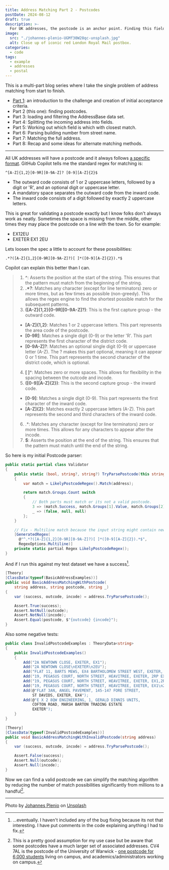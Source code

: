 ```yaml
---
title: Address Matching Part 2 - Postcodes
postDate: 2024-08-12
draft: true
description: >-
  For UK addresses, the postcode is an anchor point. Finding this field is key to matching addresses.
image:
  src: "./johannes-plenio-UGMf30W28qc-unsplash.jpg"
  alt: Close up of iconic red London Royal Mail postbox.
categories:
  - code
tags:
  - example
  - addresses
  - postal
---
```

This is a multi-part blog series where I take the single problem of address matching from start to finish.

- [Part 1](./address-matching-1-scope): an introduction to the challenge and creation of initial acceptance criteria.
- Part 2 (this one): finding postcodes.
- Part 3: loading and filtering the AddressBase data set.
- Part 4: Splitting the incoming address into fields.
- Part 5: Working out which field is which with closest match.
- Part 6: Parsing building number from street name.
- Part 7: Matching the full address.
- Part 8: Recap and some ideas for alternate matching methods.

---

All UK addresses will have a postcode and it always follows [a specific format](https://coderwall.com/p/rnucjg/regexp-how-to-validate-a-uk-postcode). GitHub Copilot tells me the standard regex for matching is:

```regex
^[A-Z]{1,2}[0-9R][0-9A-Z]? [0-9][A-Z]{2}$
```

- The outward code consists of 1 or 2 uppercase letters, followed by a digit or 'R', and an optional digit or uppercase letter.
- A mandatory space separates the outward code from the inward code.
- The inward code consists of a digit followed by exactly 2 uppercase letters.

This is great for validating a postcode exactly but I know folks don't always work as neatly. Sometimes the space is missing from the middle, other times they may place the postcode on a line with the town. So for example:

- EX12EU
- EXETER EX1 2EU

Lets loosen the spec a little to account for these possibilities:

```regex
.*?([A-Z]{1,2}[0-9R][0-9A-Z]?)[ ]*([0-9][A-Z]{2}).*$
```

Copilot can explain this better than I can.

> 1.	**^**: Asserts the position at the start of the string. This ensures that the pattern must match from the beginning of the string.
> 2.	**.*?**: Matches any character (except for line terminators) zero or more times, but as few times as possible (non-greedy). This allows the regex engine to find the shortest possible match for the subsequent patterns.
> 3.	**([A-Z]{1,2}[0-9R][0-9A-Z]?)**: This is the first capture group - the outward code.
>   -	**[A-Z]{1,2}**: Matches 1 or 2 uppercase letters. This part represents the area code of the postcode.
>   -	**[0-9R]**: Matches a single digit (0-9) or the letter 'R'. This part represents the first character of the district code.
>   -	**[0-9A-Z]?**: Matches an optional single digit (0-9) or uppercase letter (A-Z). The ? makes this part optional, meaning it can appear 0 or 1 time. This part represents the second character of the district code, which is optional.
> 4.	**[ ]***: Matches zero or more spaces. This allows for flexibility in the spacing between the outcode and incode.
> 5.	**([0-9][A-Z]{2})**: This is the second capture group - the inward code.
>   -	**[0-9]**: Matches a single digit (0-9). This part represents the first character of the inward code.
>   -	**[A-Z]{2}**: Matches exactly 2 uppercase letters (A-Z). This part represents the second and third characters of the inward code.
> 6.	.*: Matches any character (except for line terminators) zero or more times. This allows for any characters to appear after the incode.
> 7.	**$**: Asserts the position at the end of the string. This ensures that the pattern must match until the end of the string.

So here is my initial Postcode parser:

```csharp
public static partial class Validator
{
    public static (bool, string?, string?) TryParsePostcode(this string address)
    {
        var match = LikelyPostcodeRegex().Match(address);

        return match.Groups.Count switch
        {
            // Both parts must match or its not a valid postcode.
            3 => (match.Success, match.Groups[1].Value, match.Groups[2].Value),
            _ => (false, null, null)
        };
    }

    // Fix - Multiline match because the input string might contain newlines.
    [GeneratedRegex(
      @"^.*?([A-Z]{1,2}[0-9R][0-9A-Z]?)[ ]*([0-9][A-Z]{2}).*$",
      RegexOptions.Multiline)]
    private static partial Regex LikelyPostcodeRegex();
}
```

And if I run this against my test dataset we have a success[^1].

```csharp
[Theory]
[ClassData(typeof(BasicAddressExamples))]
public void BasicAddressMatchingWithPostcode(
    string address, string postcode, string _)
{
    var (success, outcode, incode) = address.TryParsePostcode();

    Assert.True(success);
    Assert.NotNull(outcode);
    Assert.NotNull(incode);
    Assert.Equal(postcode, $"{outcode} {incode}");
}
```

Also some negative tests:

```csharp
public class InvalidPostcodeExamples : TheoryData<string>
{
    public InvalidPostcodeExamples()
    {
        Add("2A NEWTOWN CLOSE, EXETER, EX1");
        Add("2A NEWTOWN CLOSE\nEXETER\n2EU");
        Add("FLAT 11, BARTS MEWS, EX4 BARTHOLOMEW STREET WEST, EXETER, 3AJ");
        Add("19, PEGASUS COURT, NORTH STREET, HEAVITREE, EXETER, 2RP EX1");
        Add("19, PEGASUS COURT, NORTH STREET, HEAVITREE, EXETER, EX1,2RP");
        Add("19, PEGASUS COURT, NORTH STREET, HEAVITREE, EXETER, EX1\n2RP");        
        Add(@"FLAT 3AN, ANGEL PAVEMENT, 145-147 FORE STREET,
            ST DAVIDS, EXETER, EX4");
        Add(@"E X 2 8QW ENGINEERING, 1, GERALD DINNIS UNITS,
            COFTON ROAD, MARSH BARTON TRADING ESTATE
            EXETER");
    }
}

[Theory]
[ClassData(typeof(InvalidPostcodeExamples))]
public void BasicAddressMatchingWithInvalidPostcode(string address)
{
    var (success, outcode, incode) = address.TryParsePostcode();

    Assert.False(success);
    Assert.Null(outcode);
    Assert.Null(incode);
}
```

Now we can find a valid postcode we can simplify the matching algorithm by reducing the number of match possibilities significantly from millions to a handful[^2].

---
Photo by [Johannes Plenio](https://unsplash.com/@jplenio) on [Unsplash](https://unsplash.com/photos/close-up-photo-of-red-wall-UGMf30W28qc)

[^1]: ...eventually. I haven't included any of the bug fixing because its not that interesting. I have put comments in the code explaining anything I had to fix.

[^2]: This is a pretty good assumption for my use case but be aware that some postcodes have a much larger set of associated addresses. CV4 7AL is the postcode of the University of Warwick - [one postcode for 6,000 students](https://www.mjt.me.uk/posts/falsehoods-programmers-believe-about-addresses/) living on campus, and academics/administrators working on campus.